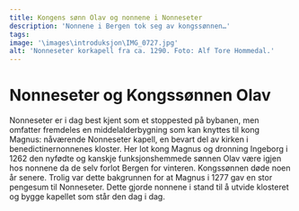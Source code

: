 ```yaml
---
title: Kongens sønn Olav og nonnene i Nonneseter
description: 'Nonnene i Bergen tok seg av kongssønnen…'
tags:
image: '\images\introduksjon\IMG_0727.jpg'
alt: 'Nonneseter korkapell fra ca. 1290. Foto: Alf Tore Hommedal.'
---
```



# Nonneseter og Kongssønnen Olav

<Container stil="initial side">
    Nonneseter er i dag best kjent som et stoppested på bybanen, men omfatter fremdeles en middelalderbygning som kan knyttes til kong Magnus: nåværende Nonneseter kapell, en bevart del av kirken i benedictinernonnenes kloster. Her lot kong Magnus og dronning Ingeborg i 1262 den nyfødte og kanskje funksjonshemmede sønnen Olav være igjen hos nonnene da de selv forlot Bergen for vinteren. Kongssønnen døde noen år senere. Trolig var dette bakgrunnen for at Magnus i 1277 gav en stor pengesum til Nonneseter. Dette gjorde nonnene i stand til å utvide klosteret og bygge kapellet som står den dag i dag.
</Container>

<Figure
    image="\images\introduksjon\bybanen.jpg"
    title="Nonneseter bak bybanen. Foto: Alf Tore Hommedal."
    alt="Foto av Nonneseter bak bybanen."
>
</Figure>